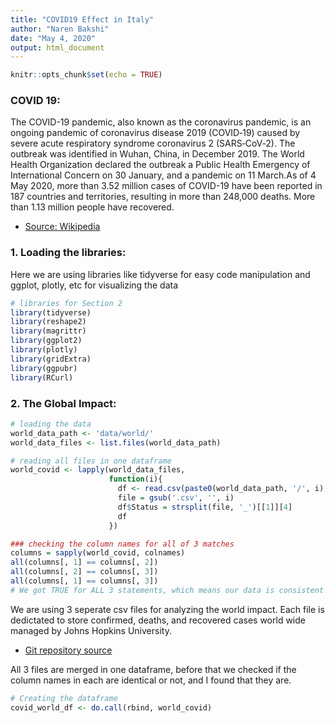 ```yaml
---
title: "COVID19 Effect in Italy"
author: "Naren Bakshi"
date: "May 4, 2020"
output: html_document
---
```


```r
knitr::opts_chunk$set(echo = TRUE)
```



### **COVID 19:**
The COVID-19 pandemic, also known as the coronavirus pandemic, is an ongoing pandemic of coronavirus disease 2019 (COVID‑19) caused by severe acute respiratory syndrome coronavirus 2 (SARS‑CoV‑2). The outbreak was identified in Wuhan, China, in December 2019. The World Health Organization declared the outbreak a Public Health Emergency of International Concern on 30 January, and a pandemic on 11 March.As of 4 May 2020, more than 3.52 million cases of COVID-19 have been reported in 187 countries and territories, resulting in more than 248,000 deaths. More than 1.13 million people have recovered.

* [Source: Wikipedia](https://en.wikipedia.org/wiki/COVID-19_pandemic)

### 1. Loading the libraries:
Here we are using libraries like tidyverse for easy code manipulation and ggplot, plotly, etc for visualizing the data
```r
# libraries for Section 2
library(tidyverse)
library(reshape2)
library(magrittr)
library(ggplot2)
library(plotly)
library(gridExtra)
library(ggpubr)
library(RCurl)
```

### 2. The Global Impact:
```r
# loading the data
world_data_path <- 'data/world/'
world_data_files <- list.files(world_data_path)

# reading all files in one dataframe
world_covid <- lapply(world_data_files,
                      function(i){
                        df <- read.csv(paste0(world_data_path, '/', i), stringsAsFactors = FALSE)
                        file = gsub('.csv', '', i)
                        df$Status = strsplit(file, '_')[[1]][4]
                        df
                      })
```
```r
### checking the column names for all of 3 matches 
columns = sapply(world_covid, colnames)
all(columns[, 1] == columns[, 2])
all(columns[, 2] == columns[, 3])
all(columns[, 1] == columns[, 3])
# We got TRUE for ALL 3 statements, which means our data is consistent over the files
```

We are using 3 seperate csv files for analyzing the world impact. Each file is dedictated to store confirmed, deaths, and recovered cases world wide managed by Johns Hopkins University. 

* [Git repository source](https://github.com/CSSEGISandData/COVID-19)

All 3 files are merged in one dataframe, before that we checked if the column names in each are identical or not,  and I found that they are.
```r
# Creating the dataframe
covid_world_df <- do.call(rbind, world_covid)
```